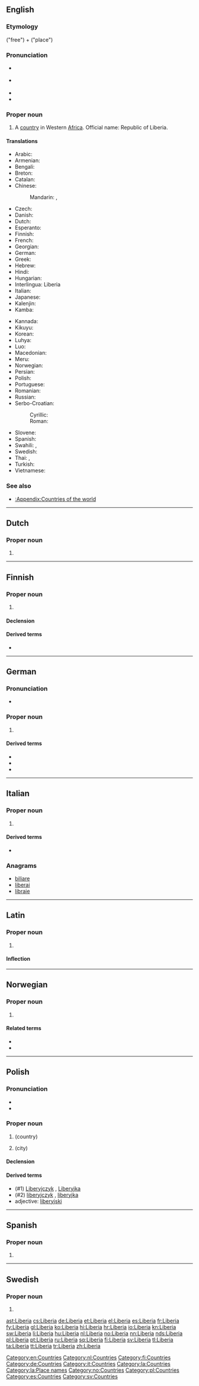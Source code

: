 {{also|liberia}}
==English==
{{wikipedia}}

===Etymology===
{{etyl|la}} {{term|liber|lang=la}} ("free") + {{term|-ia|lang=la}} ("place")

===Pronunciation===
* {{a|RP}} {{IPA|/laɪˈbɪəriə/}}
* {{a|US}} {{IPA|/laɪˈbɪriə/}}
* {{audio|En-us-Liberia.ogg|Audio (US)}}
* {{rhymes|ɪəriə}}

===Proper noun===
{{en-proper noun}}

# A [[country]] in Western [[Africa]]. Official name: Republic of Liberia.

====Translations====
{{trans-top|country in Western Africa}}
* Arabic: {{t-|ar|ليبيريا|f|tr=libiirya, laybiirya}}
* Armenian: {{t-|hy|Լիբերիա|tr=Liberia}}
* Bengali: {{t-|bn|লাইবেরিয়া}}
* Breton: {{t-|br|Liberia}}
* Catalan: {{t+|ca|Libèria|f}}
* Chinese:
*: Mandarin: {{t-|cmn|利比里亞|sc=Hani}}, {{t-|cmn|利比里亚|tr=Lìbǐlǐyà|sc=Hani}}
* Czech: {{t+|cs|Libérie|f}}
* Danish: {{t-|da|Liberia}}
* Dutch: {{t+|nl|Liberia|n}}
* Esperanto: {{t-|eo|Liberio}}
* Finnish: {{t+|fi|Liberia}}
* French: {{t+|fr|Liberia|m}}
* Georgian: {{t-|ka|ლიბერია|sc=Geor}}
* German: {{t+|de|Liberia}}
* Greek: {{t-|el|Λιβερία|f|tr=Livería}}
* Hebrew: {{t-|he|ליבריה}}
* Hindi: {{t+|hi|लाइबेरिया|tr=lāiberiyā}}
* Hungarian: {{t+|hu|Libéria}}
* Interlingua: Liberia
* Italian: {{t-|it|Liberia|f}}
* Japanese: {{t-|ja|リベリア|tr=Riberia}}
* Kalenjin: {{tø|kln|Liberia}}
* Kamba: {{tø|kam|Liberia}}
{{trans-mid}}
* Kannada: {{t+|kn|ಲೈಬೀರಿಯ|tr=laibīriya|sc=Knda}}
* Kikuyu: {{tø|ki|Liberia}}
* Korean: {{t+|ko|라이베리아|tr=Raibberia|sc=Hang}}
* Luhya: {{tø|luy|Liberia}}
* Luo: {{tø|luo|Liberia}}
* Macedonian: {{t-|mk|Либерија|f|tr=Libérija}}
* Meru: {{tø|mer|Liberia}}
* Norwegian: {{t+|no|Liberia}}
* Persian: {{t+|fa|لیبریا}}
* Polish: {{t+|pl|Liberia}}
* Portuguese: {{t+|pt|Libéria}}
* Romanian: {{t-|ro|Liberia|f}}
* Russian: {{t+|ru|Либерия|f|tr=Libérija}}
* Serbo-Croatian:
*: Cyrillic: {{t-|sh|Либерија|f}}
*: Roman: {{t-|sh|Liberija|f}}
* Slovene: {{t+|sl|Liberija|f}}
* Spanish: {{t+|es|Liberia}}
* Swahili: {{t+|sw|Liberia}}, {{t-|sw|Uliberi}}
* Swedish: {{t+|sv|Liberia}}
* Thai: {{t+|th|ไลบีเรีย|tr=laibeeria}}, {{t-|th|ประเทศไลบีเรีย|tr=bpràtâyt laibeeria}}
* Turkish: {{t+|tr|Liberya}}
* Vietnamese: {{t-|vi|Liberia}}
{{trans-bottom}}

===See also===
* [[:Appendix:Countries of the world]]

[[Category:en:Countries]]

----

==Dutch==

===Proper noun===
{{nl-proper noun|g=n}}

# {{l|en|Liberia}}

[[Category:nl:Countries]]

----

==Finnish==
{{wikipedia|lang=fi}}

===Proper noun===
{{fi-proper noun}}

# {{l|en|Liberia}}

====Declension====
{{fi-decl-kulkija|Liberi|nopl=1}}

====Derived terms====
* {{l|fi|liberialainen}}

[[Category:fi:Countries]]

----

==German==
{{wikipedia|lang=de}}

===Pronunciation===
* {{IPA|/liˈbeːʁia/|lang=de}}

===Proper noun===
{{de-proper noun|n}}

# {{l|en|Liberia}}

====Derived terms====
* {{l|de|Liberianer}}
* {{l|de|Liberianerin}}
* {{l|de|liberianisch}}

[[Category:de:Countries]]

----

==Italian==
{{wikipedia|lang=it}}

===Proper noun===
{{it-proper noun|g=f}}

# {{l|en|Liberia}}

====Derived terms====
* {{l|it|liberiano}}

===Anagrams===
* [[biliare#Italian|biliare]]
* [[liberai#Italian|liberai]]
* [[libraie#Italian|libraie]]

[[Category:it:Countries]]

----

==Latin==
{{wikipedia|lang=la}}

===Proper noun===
{{la-proper noun|Liberia|Liberiae|Liberiae|f|first}}

# {{l|en|Liberia}}

====Inflection====
{{la-decl-1st-loc|Liberi}}

[[Category:la:Countries]]
[[Category:la:Place names]]

----

==Norwegian==

===Proper noun===
{{head|no|proper noun}}

# {{l|en|Liberia}}

====Related terms====
* {{l|no|liberier}}
* {{l|no|liberisk}}

[[Category:no:Countries]]

----

==Polish==

===Pronunciation===
* {{IPA|/liˈbɛrja/|lang=pl}}
* {{audio|Pl-Liberia.ogg|Audio}}

===Proper noun===
{{head|pl|proper noun|g=f}}

# {{l|no|Liberia}} (country)
# {{l|no|Liberia}} (city)

====Declension====
{{pl-decl-noun-sing
|Liberia
|Liberii
|Liberii
|Liberię
|Liberią
|Liberii
|Liberio
}}

====Derived terms====
* (#1) [[Liberyjczyk]] {{m}}, [[Liberyjka]] {{f}}
* (#2) [[liberyjczyk]] {{m}}, [[liberyjka]] {{f}}
* adjective: [[liberyjski]]

[[Category:pl:Countries]]

----

==Spanish==
{{wikipedia|lang=es}}

===Proper noun===
{{es-proper noun|f}}

# {{l|en|Liberia}}

[[Category:es:Countries]]

----

==Swedish==

===Proper noun===
{{head|sv|proper noun}}

# {{l|en|Liberia}}

[[Category:sv:Countries]]

[[ast:Liberia]]
[[cs:Liberia]]
[[de:Liberia]]
[[et:Liberia]]
[[el:Liberia]]
[[es:Liberia]]
[[fr:Liberia]]
[[fy:Liberia]]
[[gl:Liberia]]
[[ko:Liberia]]
[[hi:Liberia]]
[[hr:Liberia]]
[[io:Liberia]]
[[kn:Liberia]]
[[sw:Liberia]]
[[li:Liberia]]
[[hu:Liberia]]
[[nl:Liberia]]
[[no:Liberia]]
[[nn:Liberia]]
[[nds:Liberia]]
[[pl:Liberia]]
[[pt:Liberia]]
[[ru:Liberia]]
[[sq:Liberia]]
[[fi:Liberia]]
[[sv:Liberia]]
[[tl:Liberia]]
[[ta:Liberia]]
[[tt:Liberia]]
[[tr:Liberia]]
[[zh:Liberia]]